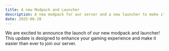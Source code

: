 ```yaml
---
title: A new Modpack and Launcher
description: A new modpack for our server and a new launcher to make it easier to play.
date: 2025-06-20
---
```


We are excited to announce the launch of our new modpack and launcher! This update is designed to enhance your gaming experience and make it easier than ever to join our server.
